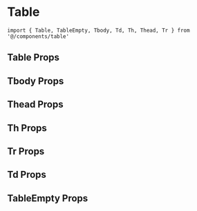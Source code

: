 


<Meta of={TableStories} />

# Table
```tsx
import { Table, TableEmpty, Tbody, Td, Th, Thead, Tr } from '@/components/table'
```

## Table Props

<ArgTypes of={Table} />

## Tbody Props

<ArgTypes of={Tbody} />

## Thead Props

<ArgTypes of={Thead} />

## Th Props

<ArgTypes of={Th} />

## Tr Props

<ArgTypes of={Tr} />

## Td Props

<ArgTypes of={Td} />

## TableEmpty Props

<ArgTypes of={TableEmpty} />

<Stories />
